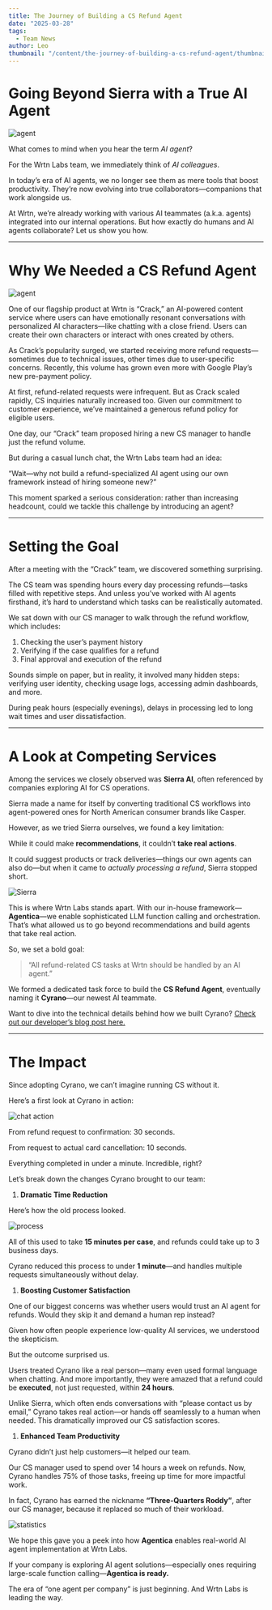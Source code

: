 ```yaml
---
title: The Journey of Building a CS Refund Agent
date: "2025-03-28"
tags:
  - Team News
author: Leo
thumbnail: "/content/the-journey-of-building-a-cs-refund-agent/thumbnail.png"
---
```


# **Going Beyond Sierra with a True AI Agent**

![agent](/content/the-journey-of-building-a-cs-refund-agent/1.jpg)

What comes to mind when you hear the term _AI agent_?

For the Wrtn Labs team, we immediately think of _AI colleagues_.

In today’s era of AI agents, we no longer see them as mere tools that boost productivity. They’re now evolving into true collaborators—companions that work alongside us.

At Wrtn, we’re already working with various AI teammates (a.k.a. agents) integrated into our internal operations. But how exactly do humans and AI agents collaborate? Let us show you how.

---

# **Why We Needed a CS Refund Agent**

![agent](/content/the-journey-of-building-a-cs-refund-agent/2.jpg)

One of our flagship product at Wrtn is “Crack,” an AI-powered content service where users can have emotionally resonant conversations with personalized AI characters—like chatting with a close friend. Users can create their own characters or interact with ones created by others.

As Crack’s popularity surged, we started receiving more refund requests—sometimes due to technical issues, other times due to user-specific concerns. Recently, this volume has grown even more with Google Play’s new pre-payment policy.

At first, refund-related requests were infrequent. But as Crack scaled rapidly, CS inquiries naturally increased too. Given our commitment to customer experience, we’ve maintained a generous refund policy for eligible users.

One day, our “Crack” team proposed hiring a new CS manager to handle just the refund volume.

But during a casual lunch chat, the Wrtn Labs team had an idea:

“Wait—why not build a refund-specialized AI agent using our own framework instead of hiring someone new?”

This moment sparked a serious consideration: rather than increasing headcount, could we tackle this challenge by introducing an agent?

---

# **Setting the Goal**

After a meeting with the “Crack” team, we discovered something surprising.

The CS team was spending hours every day processing refunds—tasks filled with repetitive steps. And unless you’ve worked with AI agents firsthand, it’s hard to understand which tasks can be realistically automated.

We sat down with our CS manager to walk through the refund workflow, which includes:

1. Checking the user’s payment history
2. Verifying if the case qualifies for a refund
3. Final approval and execution of the refund

Sounds simple on paper, but in reality, it involved many hidden steps: verifying user identity, checking usage logs, accessing admin dashboards, and more.

During peak hours (especially evenings), delays in processing led to long wait times and user dissatisfaction.

---

# **A Look at Competing Services**

Among the services we closely observed was **Sierra AI**, often referenced by companies exploring AI for CS operations.

Sierra made a name for itself by converting traditional CS workflows into agent-powered ones for North American consumer brands like Casper.

However, as we tried Sierra ourselves, we found a key limitation:

While it could make **recommendations**, it couldn’t **take real actions**.

It could suggest products or track deliveries—things our own agents can also do—but when it came to _actually processing a refund_, Sierra stopped short.

![Sierra](/content/the-journey-of-building-a-cs-refund-agent/3.png)

This is where Wrtn Labs stands apart. With our in-house framework—**Agentica**—we enable sophisticated LLM function calling and orchestration. That’s what allowed us to go beyond recommendations and build agents that take real action.

So, we set a bold goal:

> “All refund-related CS tasks at Wrtn should be handled by an AI agent.”

We formed a dedicated task force to build the **CS Refund Agent**, eventually naming it **Cyrano**—our newest AI teammate.

Want to dive into the technical details behind how we built Cyrano? [Check out our developer’s blog post here.](https://velog.io/@seunghwa17/AI-%EC%97%90%EC%9D%B4%EC%A0%84%ED%8A%B8%EB%A1%9C-CS-%ED%99%98%EB%B6%88-%EB%AC%B8%EC%9D%98-%EC%9E%90%EB%8F%99%ED%99%94%ED%95%98%EA%B8%B0-Agentica-%ED%99%9C%EC%9A%A9%EA%B8%B0)

---

# **The Impact**

Since adopting Cyrano, we can’t imagine running CS without it.

Here’s a first look at Cyrano in action:

![chat action](/content/the-journey-of-building-a-cs-refund-agent/4.png)

From refund request to confirmation: 30 seconds.

From request to actual card cancellation: 10 seconds.

Everything completed in under a minute. Incredible, right?

Let’s break down the changes Cyrano brought to our team:

1. **Dramatic Time Reduction**

Here’s how the old process looked.

![process](/content/the-journey-of-building-a-cs-refund-agent/5.png)

All of this used to take **15 minutes per case**, and refunds could take up to 3 business days.

Cyrano reduced this process to under **1 minute**—and handles multiple requests simultaneously without delay.

1. **Boosting Customer Satisfaction**

One of our biggest concerns was whether users would trust an AI agent for refunds. Would they skip it and demand a human rep instead?

Given how often people experience low-quality AI services, we understood the skepticism.

But the outcome surprised us.

Users treated Cyrano like a real person—many even used formal language when chatting. And more importantly, they were amazed that a refund could be **executed**, not just requested, within **24 hours**.

Unlike Sierra, which often ends conversations with “please contact us by email,” Cyrano takes real action—or hands off seamlessly to a human when needed. This dramatically improved our CS satisfaction scores.

1. **Enhanced Team Productivity**

Cyrano didn’t just help customers—it helped our team.

Our CS manager used to spend over 14 hours a week on refunds. Now, Cyrano handles 75% of those tasks, freeing up time for more impactful work.

In fact, Cyrano has earned the nickname **“Three-Quarters Roddy”**, after our CS manager, because it replaced so much of their workload.

![statistics](/content/the-journey-of-building-a-cs-refund-agent/6.png)

We hope this gave you a peek into how **Agentica** enables real-world AI agent implementation at Wrtn Labs.

If your company is exploring AI agent solutions—especially ones requiring large-scale function calling—**Agentica is ready.**

The era of “one agent per company” is just beginning. And Wrtn Labs is leading the way.
